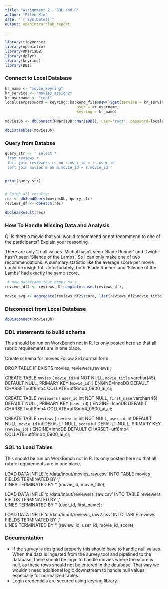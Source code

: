 ```yaml
---
title: "Assignment 2 : SQL and R"
author: "Ellen Kim"
date: "`r Sys.Date()`"
output: openintro::lab_report

---
```

 
```r
library(tidyverse)
library(openintro)
library(RMariaDB)
library(dplyr)
library(keyring)
library(DBI)
```
 

### Connect to Local Database
 
```r

kr_name <- "movie_keyring"
kr_service <- "movies_assign2"
kr_username <- "root"
localuserpassword = keyring::backend_file$new()$get(service = kr_service,
                                user = kr_username,
                                keyring = kr_name)
```

```r


moviesDb <- dbConnect(RMariaDB::MariaDB(), user='root', password=localuserpassword, dbname=kr_service , host='localhost')

dbListTables(moviesDb)


```

### Query from Databse
```r
query_str <- ' select *
 from reviews r
 left join reviewers rs on r.user_id = rs.user_id
 left join movies m on m.movie_id = r.movie_id;'


print(query_str)


# Fetch all results:
res <- dbSendQuery(moviesDb, query_str)
reviews_df <- dbFetch(res)

dbClearResult(res)
```


### How To Handle Missing Data and Analysis
Q: Is there a movie that you would recommend or not recommend to one of the participants? Explain your reasoning.

There are only 2 null values. Michal hasn't seen 'Blade Runner' and Dwight hasn't seen 'Silence of the Lambs'.
So I can only make one of two recommendations. A summary statistic like the average score per movie could be insightful. Unfortunately, both 'Blade Runner' and 'Silence of the Lambs' had exactly the same score. 

```r
 # new dataframe that drops na's.
reviews_df2 <- reviews_df[complete.cases(reviews_df), ]
 
movie_avg <- aggregate(reviews_df2$score, list(reviews_df2$movie_title), FUN=mean)
```
 
 
### Disconnect from Local Database

```r
dbDisconnect(moviesDb)
```


### DDL statements to build schema
This should be run on WorkBench not in R. Its only posted here so that all rubric requirements are in one place.
 

Create schema for movies 
Follow 3rd normal form

DROP TABLE IF EXISTS movies, reviewers,reviews ;

 CREATE TABLE `movies` (
  `movie_id` int NOT NULL,
  `movie_title` varchar(45) DEFAULT NULL,
  PRIMARY KEY (`movie_id`)
) ENGINE=InnoDB DEFAULT CHARSET=utf8mb4 COLLATE=utf8mb4_0900_ai_ci;

CREATE TABLE `reviewers` (
  `user_id` int NOT NULL,
  `first_name` varchar(45) DEFAULT NULL,
  PRIMARY KEY (`user_id`)
) ENGINE=InnoDB DEFAULT CHARSET=utf8mb4 COLLATE=utf8mb4_0900_ai_ci;

CREATE TABLE `reviews` (
  `review_id` int NOT NULL,
  `user_id` int DEFAULT NULL,
  `movie_id` int DEFAULT NULL,
  `score` int DEFAULT NULL,
  PRIMARY KEY (`review_id`)
) ENGINE=InnoDB DEFAULT CHARSET=utf8mb4 COLLATE=utf8mb4_0900_ai_ci;

 


### SQL to Load Tables
This should be run on WorkBench not in R. Its only posted here so that all rubric requirements are in one place.

 
LOAD DATA INFILE 'c:/data/input/movies_raw.csv' 
INTO TABLE movies
FIELDS TERMINATED BY ','  
LINES TERMINATED BY '\n'
(movie_id, movie_title);
 
LOAD DATA INFILE 'c:/data/input/reviewers_raw.csv' 
INTO TABLE reviewers
FIELDS TERMINATED BY ','  
LINES TERMINATED BY '\n'
(user_id, first_name);

LOAD DATA INFILE 'c:/data/input/reviews_raw2.csv' 
INTO TABLE reviews
FIELDS TERMINATED BY ','  
LINES TERMINATED BY '\n'
(review_id, user_id, movie_id, score); 
 
 
### Documentation
 
- If the survey is designed properly this should have to handle null values. When the data is ingested from the survey tool and pipelined to the database, there should be logic to handle movies where the score is null, as these rows should not be entered in the database. That way we wouldn't need additional logic downstream to handle null values, especially for normalized tables.
- Login credentials are secured using keyring library.